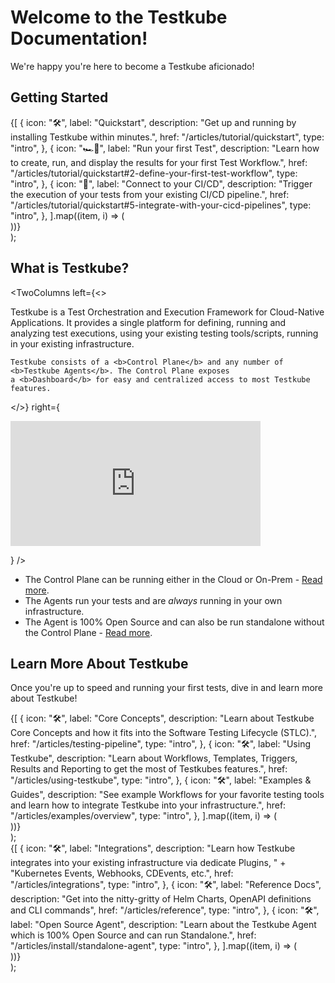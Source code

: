 
# Welcome to the Testkube Documentation!

We're happy you're here to become a Testkube aficionado!

## Getting Started

  <section className={clsx("row indent--min")}>
    {[
      {
        icon: "🛠",
        label: "Quickstart",
        description:
          "Get up and running by installing Testkube within minutes.",
        href: "/articles/tutorial/quickstart",
        type: "intro",
      },
      {
        icon: "🏎💨",
        label: "Run your first Test",
        description:
          "Learn how to create, run, and display the results for your first Test Workflow.",
        href: "/articles/tutorial/quickstart#2-define-your-first-test-workflow",
        type: "intro",
      },
      {
        icon: "🚀",
        label: "Connect to your CI/CD",
        description:
          "Trigger the execution of your tests from your existing CI/CD pipeline.",
        href: "/articles/tutorial/quickstart#5-integrate-with-your-cicd-pipelines",
        type: "intro",
      },
    ].map((item, i) => (
      <article key={i} className="col padding--sm intro__card">
        <DocCard item={item} />
      </article>
    ))}
  </section>
);

<DocCardList />

## What is Testkube?


<TwoColumns
  left={<>
<p>
    Testkube is a Test Orchestration and Execution Framework for Cloud-Native Applications. It provides a single
    platform for defining, running and analyzing test executions, using your existing testing tools/scripts,
    running in your existing infrastructure.
  </p>
  <p>

    Testkube consists of a <b>Control Plane</b> and any number of <b>Testkube Agents</b>. The Control Plane exposes
    a <b>Dashboard</b> for easy and centralized access to most Testkube features.

  </p>

  </>}
  right={<p>
    <iframe width="400" height="200" src="https://youtube.com/embed/7q0wR-skW8M" title="Getting Started with Testkube" frameborder="0" allow="accelerometer; autoplay; clipboard-write; encrypted-media; gyroscope; picture-in-picture; web-share" referrerpolicy="strict-origin-when-cross-origin" allowfullscreen></iframe>
  </p>}
/>

- The Control Plane can be running either in the Cloud or On-Prem - [Read more](/articles/install/overview).
- The Agents run your tests and are _always_ running in your own infrastructure.
- The Agent is 100% Open Source and can also be run standalone without the Control Plane - [Read more](/articles/install/standalone-agent).

## Learn More About Testkube

Once you're up to speed and running your first tests, dive in and learn more about Testkube!

  <section className={clsx("row indent--min")}>
    {[
      {
        icon: "🛠",
        label: "Core Concepts",
        description:
          "Learn about Testkube Core Concepts and how it fits into the Software Testing Lifecycle (STLC).",
        href: "/articles/testing-pipeline",
        type: "intro",
      },
      {
        icon: "🛠",
        label: "Using Testkube",
        description:
          "Learn about Workflows, Templates, Triggers, Results and Reporting to get the most of Testkubes features.",
        href: "/articles/using-testkube",
        type: "intro",
      },
      {
        icon: "🛠",
        label: "Examples & Guides",
        description:
          "See example Workflows for your favorite testing tools and learn how to integrate Testkube into your infrastructure.",
        href: "/articles/examples/overview",
        type: "intro",
      },
    ].map((item, i) => (
      <article key={i} className="col padding--sm intro__card">
        <DocCard item={item} />
      </article>
    ))}
  </section>
);

<LearnCardList />

  <section className={clsx("row indent--min")}>
    {[
      {
        icon: "🛠",
        label: "Integrations",
        description:
          "Learn how Testkube integrates into your existing infrastructure via dedicate Plugins, " +
          "Kubernetes Events, Webhooks, CDEvents, etc.",
        href: "/articles/integrations",
        type: "intro",
      },
      {
        icon: "🛠",
        label: "Reference Docs",
        description:
          "Get into the nitty-gritty of Helm Charts, OpenAPI definitions and CLI commands",
        href: "/articles/reference",
        type: "intro",
      },
      {
        icon: "🛠",
        label: "Open Source Agent",
        description:
          "Learn about the Testkube Agent which is 100% Open Source and can run Standalone.",
        href: "/articles/install/standalone-agent",
        type: "intro",
      },
    ].map((item, i) => (
      <article key={i} className="col padding--sm intro__card">
        <DocCard item={item} />
      </article>
    ))}
  </section>
);

<LearnMoreCardList />
